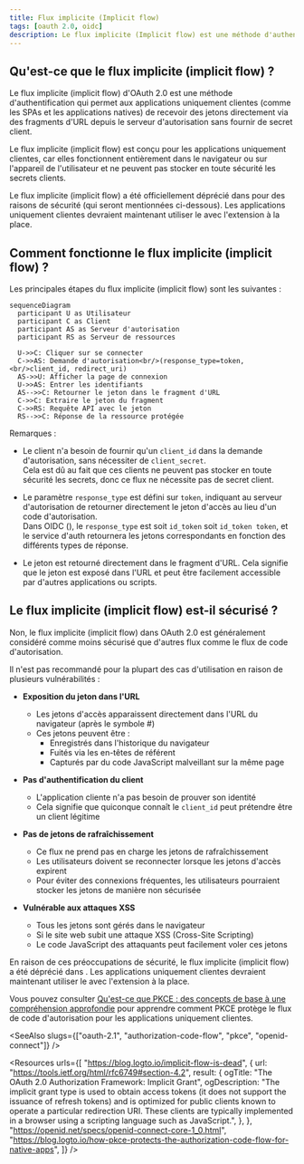```yaml
---
title: Flux implicite (Implicit flow)
tags: [oauth 2.0, oidc]
description: Le flux implicite (Implicit flow) est une méthode d'authentification qui permet aux applications uniquement clientes (comme les SPAs et les applications natives) de recevoir des jetons directement via des fragments d'URL depuis le serveur d'autorisation sans fournir de secret client.
---
```


## Qu'est-ce que le flux implicite (implicit flow) ?

Le flux implicite (implicit flow) d'OAuth 2.0 est une méthode d'authentification qui permet aux applications uniquement clientes (comme les SPAs et les applications natives) de recevoir des jetons directement via des fragments d'URL depuis le serveur d'autorisation sans fournir de secret client.

Le flux implicite (implicit flow) est conçu pour les applications uniquement clientes, car elles fonctionnent entièrement dans le navigateur ou sur l'appareil de l'utilisateur et ne peuvent pas stocker en toute sécurité les secrets clients.

Le flux implicite (implicit flow) a été officiellement déprécié dans <Ref slug="oauth-2.1" /> pour des raisons de sécurité (qui seront mentionnées ci-dessous). Les applications uniquement clientes devraient maintenant utiliser le <Ref slug="authorization-code-flow" /> avec l'extension <Ref slug="pkce" /> à la place.

## Comment fonctionne le flux implicite (implicit flow) ?

Les principales étapes du flux implicite (implicit flow) sont les suivantes :

```mermaid
sequenceDiagram
  participant U as Utilisateur
  participant C as Client
  participant AS as Serveur d'autorisation
  participant RS as Serveur de ressources

  U->>C: Cliquer sur se connecter
  C->>AS: Demande d'autorisation<br/>(response_type=token,<br/>client_id, redirect_uri)
  AS->>U: Afficher la page de connexion
  U->>AS: Entrer les identifiants
  AS-->>C: Retourner le jeton dans le fragment d'URL
  C->>C: Extraire le jeton du fragment
  C->>RS: Requête API avec le jeton
  RS-->>C: Réponse de la ressource protégée
```

Remarques :

- Le client n'a besoin de fournir qu'un `client_id` dans la demande d'autorisation, sans nécessiter de `client_secret`.  
  Cela est dû au fait que ces clients ne peuvent pas stocker en toute sécurité les secrets, donc ce flux ne nécessite pas de secret client.

- Le paramètre `response_type` est défini sur `token`, indiquant au serveur d'autorisation de retourner directement le jeton d'accès au lieu d'un code d'autorisation.  
  Dans OIDC (<Ref slug="openid-connect" />), le `response_type` est soit `id_token` soit `id_token token`, et le service d'auth retournera les jetons correspondants en fonction des différents types de réponse.

- Le jeton est retourné directement dans le fragment d'URL. Cela signifie que le jeton est exposé dans l'URL et peut être facilement accessible par d'autres applications ou scripts.

## Le flux implicite (implicit flow) est-il sécurisé ?

Non, le flux implicite (implicit flow) dans OAuth 2.0 est généralement considéré comme moins sécurisé que d'autres flux comme le flux de code d'autorisation.

Il n'est pas recommandé pour la plupart des cas d'utilisation en raison de plusieurs vulnérabilités :

- **Exposition du jeton dans l'URL**
   - Les jetons d'accès apparaissent directement dans l'URL du navigateur (après le symbole #)
   - Ces jetons peuvent être :
     - Enregistrés dans l'historique du navigateur
     - Fuités via les en-têtes de référent
     - Capturés par du code JavaScript malveillant sur la même page

- **Pas d'authentification du client**
   - L'application cliente n'a pas besoin de prouver son identité
   - Cela signifie que quiconque connaît le `client_id` peut prétendre être un client légitime

- **Pas de jetons de rafraîchissement**
   - Ce flux ne prend pas en charge les jetons de rafraîchissement
   - Les utilisateurs doivent se reconnecter lorsque les jetons d'accès expirent
   - Pour éviter des connexions fréquentes, les utilisateurs pourraient stocker les jetons de manière non sécurisée

- **Vulnérable aux attaques XSS**
   - Tous les jetons sont gérés dans le navigateur
   - Si le site web subit une attaque XSS (Cross-Site Scripting)
   - Le code JavaScript des attaquants peut facilement voler ces jetons

En raison de ces préoccupations de sécurité, le flux implicite (implicit flow) a été déprécié dans <Ref slug="oauth-2.1" />. Les applications uniquement clientes devraient maintenant utiliser le <Ref slug="authorization-code-flow" /> avec l'extension <Ref slug="pkce" /> à la place.

Vous pouvez consulter [Qu'est-ce que PKCE : des concepts de base à une compréhension approfondie](https://blog.logto.io/how-pkce-protects-the-authorization-code-flow-for-native-apps) pour apprendre comment PKCE protège le flux de code d'autorisation pour les applications uniquement clientes.

<SeeAlso
  slugs={["oauth-2.1", "authorization-code-flow", "pkce", "openid-connect"]}
/>

<Resources
  urls={[
    "https://blog.logto.io/implicit-flow-is-dead",
    {
      url: "https://tools.ietf.org/html/rfc6749#section-4.2",
      result: {
        ogTitle: "The OAuth 2.0 Authorization Framework: Implicit Grant",
        ogDescription:
          "The implicit grant type is used to obtain access tokens (it does not support the issuance of refresh tokens) and is optimized for public clients known to operate a particular redirection URI. These clients are typically implemented in a browser using a scripting language such as JavaScript.",
      },
    },
    "https://openid.net/specs/openid-connect-core-1_0.html",
    "https://blog.logto.io/how-pkce-protects-the-authorization-code-flow-for-native-apps",
  ]}
/>